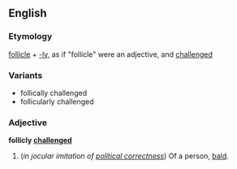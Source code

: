 ==English==
===Etymology===
[[follicle]] + [[-ly]], as if "follicle" were an adjective, and [[challenged]]
===Variants===
*follically challenged
*follicularly challenged

===Adjective===
'''follicly [[challenged]]'''<!--Note: do not wikify "follicly", as the word does not exist outside this phrase-->
#(''in jocular imitation of [[political correctness]]'') Of a person, [[bald]].
